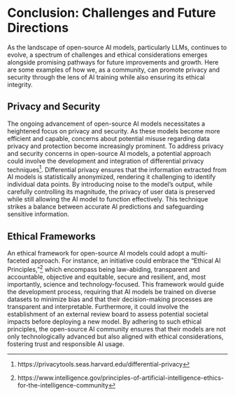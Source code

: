 # Conclusion: Challenges and Future Directions
As the landscape of open-source AI models, particularly LLMs, continues to evolve, a spectrum of challenges and ethical considerations emerges alongside promising pathways for future improvements and growth. Here are some examples of how we, as a community, can promote privacy and security through the lens of AI training while also ensuring its ethical integrity.

## Privacy and Security
The ongoing advancement of open-source AI models necessitates a heightened focus on privacy and security. As these models become more efficient and capable, concerns about potential misuse regarding data privacy and protection become increasingly prominent. To address privacy and security concerns in open-source AI models, a potential approach could involve the development and integration of differential privacy techniques[^1]. Differential privacy ensures that the information extracted from AI models is statistically anonymized, rendering it challenging to identify individual data points. By introducing noise to the model's output, while carefully controlling its magnitude, the privacy of user data is preserved while still allowing the AI model to function effectively. This technique strikes a balance between accurate AI predictions and safeguarding sensitive information.  

## Ethical Frameworks
An ethical framework for open-source AI models could adopt a multi-faceted approach. For instance, an initiative could embrace the "Ethical AI Principles,"[^2] which encompass being law-abiding, transparent and accountable, objective and equitable, secure and resilient, and, most importantly, science and technology-focused. This framework would guide the development process, requiring that AI models be trained on diverse datasets to minimize bias and that their decision-making processes are transparent and interpretable. Furthermore, it could involve the establishment of an external review board to assess potential societal impacts before deploying a new model. By adhering to such ethical principles, the open-source AI community ensures that their models are not only technologically advanced but also aligned with ethical considerations, fostering trust and responsible AI usage.

[^1]: https://privacytools.seas.harvard.edu/differential-privacy
[^2]: https://www.intelligence.gov/principles-of-artificial-intelligence-ethics-for-the-intelligence-community



